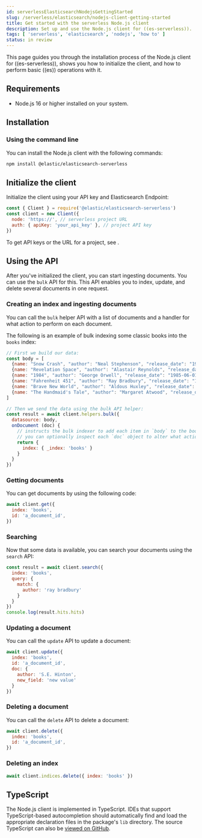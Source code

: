 ```yaml
---
id: serverlessElasticsearchNodejsGettingStarted
slug: /serverless/elasticsearch/nodejs-client-getting-started
title: Get started with the serverless Node.js client
description: Set up and use the Node.js client for ((es-serverless)).
tags: [ 'serverless', 'elasticsearch', 'nodejs', 'how to' ]
status: in review
---
```


<DocBadge template="technical preview" />
This page guides you through the installation process of the Node.js
client for ((es-serverless)), shows you how to initialize the client, and how to perform basic
((es)) operations with it.

## Requirements

* Node.js 16 or higher installed on your system.

## Installation

### Using the command line

You can install the Node.js client with the following
commands:

```bash
npm install @elastic/elasticsearch-serverless
```

## Initialize the client

Initialize the client using your API key and Elasticsearch Endpoint:

```js
const { Client } = require('@elastic/elasticsearch-serverless')
const client = new Client({
  node: 'https://', // serverless project URL
  auth: { apiKey: 'your_api_key' }, // project API key
})
```

To get API keys or the URL for a project, see <DocLink id="serverlessElasticsearchGetStarted" />.

## Using the API

After you've initialized the client, you can start ingesting documents.
You can use the `bulk` API for this.
This API enables you to index, update, and delete several documents in one request.

### Creating an index and ingesting documents

You can call the `bulk` helper API with a list of documents and a handler for
what action to perform on each document.

The following is an example of bulk indexing some classic books into the `books`
index:

```js
// First we build our data:
const body = [
  {name: "Snow Crash", "author": "Neal Stephenson", "release_date": "1992-06-01", "page_count": 470},
  {name: "Revelation Space", "author": "Alastair Reynolds", "release_date": "2000-03-15", "page_count": 585},
  {name: "1984", "author": "George Orwell", "release_date": "1985-06-01", "page_count": 328},
  {name: "Fahrenheit 451", "author": "Ray Bradbury", "release_date": "1953-10-15", "page_count": 227},
  {name: "Brave New World", "author": "Aldous Huxley", "release_date": "1932-06-01", "page_count": 268},
  {name: "The Handmaid's Tale", "author": "Margaret Atwood", "release_date": "1985-06-01", "page_count": 311}
]

// Then we send the data using the bulk API helper:
const result = await client.helpers.bulk({
  datasource: body,
  onDocument (doc) {
    // instructs the bulk indexer to add each item in `body` to the books index
    // you can optionally inspect each `doc` object to alter what action is performed per document
    return {
      index: { _index: 'books' }
    }
  }
})
```


### Getting documents

You can get documents by using the following code:

```js
await client.get({
  index: 'books',
  id: 'a_document_id',
})
```


### Searching

Now that some data is available, you can search your documents using the `search` API:

```js
const result = await client.search({
  index: 'books',
  query: {
    match: {
      author: 'ray bradbury'
    }
  }
})
console.log(result.hits.hits)
```


### Updating a document

You can call the `update` API to update a document:

```js
await client.update({
  index: 'books',
  id: 'a_document_id',
  doc: {
    author: 'S.E. Hinton',
    new_field: 'new value'
  }
})
```

### Deleting a document

You can call the `delete` API to delete a document:

```js
await client.delete({
  index: 'books',
  id: 'a_document_id',
})
```


### Deleting an index


```js
await client.indices.delete({ index: 'books' })
```


## TypeScript

The Node.js client is implemented in TypeScript. IDEs that support
TypeScript-based autocompletion should automatically find and load the
appropriate declaration files in the package's `lib` directory.
The source TypeScript can also be
[viewed on GitHub](https://github.com/elastic/elasticsearch-serverless-js/tree/main/src).
